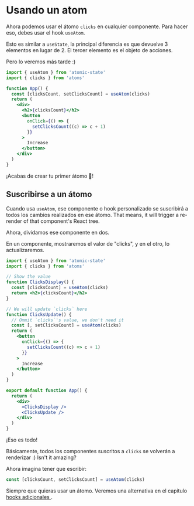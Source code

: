 # Usando un atom

Ahora podemos usar el átomo `clicks` en cualquier componente. Para hacer eso, debes usar el hook `useAtom`.

Esto es similar a `useState`, la principal diferencia es que devuelve 3 elementos en lugar de 2. El tercer elemento es el objeto de acciones.

Pero lo veremos más tarde :)

```jsx
import { useAtom } from 'atomic-state'
import { clicks } from 'atoms'

function App() {
  const [clicksCount, setClicksCount] = useAtom(clicks)
  return (
    <div>
      <h2>{clicksCount}</h2>
      <button
        onClick={() => {
          setClicksCount((c) => c + 1)
        }}
      >
        Increase
      </button>
    </div>
  )
}
```

¡Acabas de crear tu primer átomo 🥳!

## Suscribirse a un átomo

Cuando usa `useAtom`, ese componente o hook personalizado se suscribirá a todos los cambios realizados en ese átomo.
That means, it will trigger a re-render of that component's React tree.

Ahora, dividamos ese componente en dos.

En un componente, mostraremos el valor de "clicks", y en el otro, lo actualizaremos.

```jsx
import { useAtom } from 'atomic-state'
import { clicks } from 'atoms'

// Show the value
function ClicksDisplay() {
  const [clicksCount] = useAtom(clicks)
  return <h2>{clicksCount}</h2>
}

// We will update `clicks` here
function ClicksUpdate() {
  // Ommit `clicks`'s value, we don't need it
  const [, setClicksCount] = useAtom(clicks)
  return (
    <button
      onClick={() => {
        setClicksCount((c) => c + 1)
      }}
    >
      Increase
    </button>
  )
}

export default function App() {
  return (
    <div>
      <ClicksDisplay />
      <ClicksUpdate />
    </div>
  )
}
```

¡Eso es todo!

Básicamente, todos los componentes suscritos a `clicks` se volverán a renderizar :)
Isn't it amazing?

Ahora imagina tener que escribir:

```jsx
const [clicksCount, setClicksCount] = useAtom(clicks)
```

Siempre que quieras usar un átomo. Veremos una alternativa en el capítulo <a href="/features/additional-hooks"> hooks adicionales </a>.
